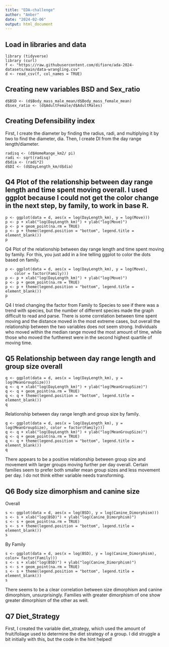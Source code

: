 ```yaml
---
title: "EDA-challenge"
author: "Amber"
date: "2024-02-06"
output: html_document
---
```


## Load in libraries and data
```
library (tidyverse)
library (curl)
f <- "https://raw.githubusercontent.com/difiore/ada-2024-datasets/main/data-wrangling.csv"
d <- read_csv(f, col_names = TRUE)
```

## Creating new variables BSD and Sex_ratio

```
d$BSD <- (d$Body_mass_male_mean/d$Body_mass_female_mean)
d$sex_ratio <- (d$AdultFemale/d$AdultMales)
```

## Creating Defensibility index

First, I create the diameter by finding the radius, radi, and multiplying it by two to find the diameter, dia. Then, I create DI from the day range length/diameter. 

```
radisq <- (d$HomeRange_km2/ pi)
radi <- sqrt(radisq)
d$dia <- (radi*2)
d$DI <- (d$DayLength_km/d$dia)
```

## Q4 Plot of the relationship between day range length and time spent moving overall. I used ggplot because I could not get the color change in the next step, by family, to work in base R. 

```
p <- ggplot(data = d, aes(x = log(DayLength_km), y = log(Move)))
p <- p + xlab("log(DayLength_km)") + ylab("log(Move)")
p <- p + geom_point(na.rm = TRUE)
p <- p + theme(legend.position = "bottom", legend.title = element_blank())
p
```

Q4 Plot of the relationship between day range length and time spent moving by family. For this, you just add in a line telling ggplot to color the dots based on family.

```
p <- ggplot(data = d, aes(x = log(DayLength_km), y = log(Move),
    color = factor(Family)))  
p <- p + xlab("log(DayLength_km)") + ylab("log(Move)")
p <- p + geom_point(na.rm = TRUE)
p <- p + theme(legend.position = "bottom", legend.title = element_blank())
p
```

Q4 I tried changing the factor from Family to Species to see if there was a trend with species, but the number of different species made the graph difficult to read and parse. There is some correlation between time spent moving and the distance moved in the most extreme cases, but overall the relationship between the two variables does not seem strong. Individuals who moved within the median range moved the most amount of time, while those who moved the furtherest were in the second highest quartile of moving time. 

## Q5 Relationship between day range length and group size overall

```
q <- ggplot(data = d, aes(x = log(DayLength_km), y = log(MeanGroupSize)))
q <- q + xlab("log(DayLength_km)") + ylab("log(MeanGroupSize)")
q <- q + geom_point(na.rm = TRUE)
q <- q + theme(legend.position = "bottom", legend.title = element_blank())
q
```

Relationship between day range length and group size by family. 

```
q <- ggplot(data = d, aes(x = log(DayLength_km), y = log(MeanGroupSize), color = factor(Family)))
q <- q + xlab("log(DayLength_km)") + ylab("log(MeanGroupSize)")
q <- q + geom_point(na.rm = TRUE)
q <- q + theme(legend.position = "bottom", legend.title = element_blank())
q
```

There appears to be a positive relationship between group size and movement with larger groups moving further per day overall. Certain families seem to prefer both smaller mean group sizes and less movement per day. I do not think either variable needs transforming. 

## Q6 Body size dimorphism and canine size

Overall
```
s <- ggplot(data = d, aes(x = log(BSD), y = log(Canine_Dimorphism)))
s <- s + xlab("log(BSD)") + ylab("log(Canine_Dimorphism)")
s <- s + geom_point(na.rm = TRUE)
s <- s + theme(legend.position = "bottom", legend.title = element_blank())
s
```

By Family
```
s <- ggplot(data = d, aes(x = log(BSD), y = log(Canine_Dimorphism), color= factor(Family)))
s <- s + xlab("log(BSD)") + ylab("log(Canine_Dimorphism)")
s <- s + geom_point(na.rm = TRUE)
s <- s + theme(legend.position = "bottom", legend.title = element_blank())
s
```

There seems to be a clear correlation between size dimorphism and canine dimorphism, unsurprisingly. Families with greater dimorphism of one show greater dimorphism of the other as well. 

## Q7 Diet_Strategy

First, I created the variable diet_strategy, which used the amount of fruit/foliage used to determine the diet strategy of a group. I did struggle a bit initially with this, but the code in the hint helped!
